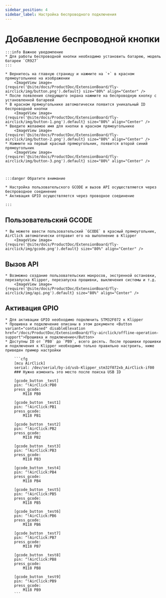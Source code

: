 ```yaml
---
sidebar_position: 4
sidebar_label: Настройка беспроводного подключения
---
```






# Добавление беспроводной кнопки

    :::info Важное уведомление
    * Для работы беспроводной кнопки необходимо установить батарею, модель батареи `CR927`
    :::

    * Вернитесь на главную страницу и нажмите на `+` в красном прямоугольнике на изображении
        <ImageView image={require('@site/docs/ProductDoc/ExtensionBoard/fly-airclick/img/button.png').default} size="80%" align="Center" />
    * После появления следующего экрана нажмите на беспроводную кнопку с установленной батареей
    * В красном прямоугольнике автоматически появится уникальный ID беспроводной кнопки
        <ImageView image={require('@site/docs/ProductDoc/ExtensionBoard/fly-airclick/img/button-1.png').default} size="80%" align="Center" />
    * Введите желаемое имя для кнопки в красном прямоугольнике
        <ImageView image={require('@site/docs/ProductDoc/ExtensionBoard/fly-airclick/img/button-2.png').default} size="80%" align="Center" />
    * Нажмите на первый красный прямоугольник, появится второй синий прямоугольник
        <ImageView image={require('@site/docs/ProductDoc/ExtensionBoard/fly-airclick/img/button-3.png').default} size="80%" align="Center" />



    :::danger Обратите внимание

    * Настройка пользовательского GCODE и вызов API осуществляются через беспроводное соединение
    * Активация GPIO осуществляется через проводное соединение

    :::

## Пользовательский GCODE
    * Вы можете ввести пользовательский `GCODE` в красный прямоугольник, AirClick автоматически отправит его на выполнение в Klipper
        <ImageView image={require('@site/docs/ProductDoc/ExtensionBoard/fly-airclick/img/gcode.png').default} size="80%" align="Center" />

## Вызов API
    * Возможно создание пользовательских макросов, экстренной остановки, перезапуска Klipper, перезапуска прошивки, выключения системы и т.д.
        <ImageView image={require('@site/docs/ProductDoc/ExtensionBoard/fly-airclick/img/api.png').default} size="80%" align="Center" />

## Активация GPIO
    * Для активации GPIO необходимо подключить STM32F072 к Klipper
    * Прошивка и подключение описаны в этом документе <Button variant="contained" disableElevation href="/docs/ProductDoc/ExtensionBoard/fly-airclick/offline-operation-support">Прошивка и подключение</Button>
    * Доступны IO от `PB0` до `PB9`, всего десять. После прошивки прошивки и подключения к Klipper необходимо только правильно настроить, ниже приведен пример настройки
    
        ```cfg
        [mcu AirClick]
        serial: /dev/serial/by-id/usb-Klipper_stm32f072xb_AirClick-if00
        ### Нужно изменить это место после поиска USB ID

        [gcode_button _test]
        pin: ^!AirClick:PB0
        press_gcode:
            M118 PB0

        [gcode_button _test1]
        pin: ^!AirClick:PB1
        press_gcode:
            M118 PB1

        [gcode_button _test2]
        pin: ^!AirClick:PB2
        press_gcode:
            M118 PB2

        [gcode_button _test3]
        pin: ^!AirClick:PB3
        press_gcode:
            M118 PB3

        [gcode_button _test4]
        pin: ^!AirClick:PB4
        press_gcode:
            M118 PB4

        [gcode_button _test5]
        pin: ^!AirClick:PB5
        press_gcode:
            M118 PB5

        [gcode_button _test6]
        pin: ^!AirClick:PB6
        press_gcode:
            M118 PB6

        [gcode_button _test7]
        pin: ^!AirClick:PB7
        press_gcode:
            M118 PB7

        [gcode_button _test8]
        pin: ^!AirClick:PB8
        press_gcode:
            M118 PB8

        [gcode_button _test9]
        pin: ^!AirClick:PB9
        press_gcode:
            M118 PB9
        ```